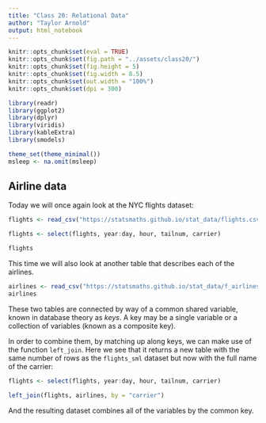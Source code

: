 ```yaml
---
title: "Class 20: Relational Data"
author: "Taylor Arnold"
output: html_notebook
---
```


```r
knitr::opts_chunk$set(eval = TRUE)
knitr::opts_chunk$set(fig.path = "../assets/class20/")
knitr::opts_chunk$set(fig.height = 5)
knitr::opts_chunk$set(fig.width = 8.5)
knitr::opts_chunk$set(out.width = "100%")
knitr::opts_chunk$set(dpi = 300)
```

```r
library(readr)
library(ggplot2)
library(dplyr)
library(viridis)
library(kableExtra)
library(smodels)

theme_set(theme_minimal())
msleep <- na.omit(msleep)
```

## Airline data

Today we will once again look at the NYC flights dataset:

```r
flights <- read_csv("https://statsmaths.github.io/stat_data/flights.csv")
```

```r
flights <- select(flights, year:day, hour, tailnum, carrier)
```

```r
flights
```

This time we will also look at another table that describes each of the
airlines.

```r
airlines <- read_csv("https://statsmaths.github.io/stat_data/f_airlines.csv")
airlines
```

These two tables are connected by way of a common shared
variable, known in database theory as *keys*. A key may be
a single variable or a collection of variables (known as
a composite key).

In order to combine them, by matching up along keys, we can make use of the
function `left_join`. Here we see that it returns a new table with the same
number of rows as the `flights_sml` dataset but now with the full name of the
carrier:

```r
flights <- select(flights, year:day, hour, tailnum, carrier)
```

```r
left_join(flights, airlines, by = "carrier")
```

And the resulting dataset combines all of the variables by the common key.

